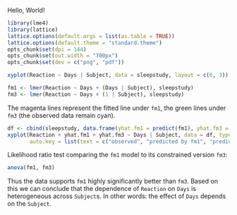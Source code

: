Hello, World!

```r
library(lme4)
library(lattice)
lattice.options(default.args = list(as.table = TRUE))
lattice.options(default.theme = "standard.theme")
opts_chunk$set(dpi = 144)
opts_chunk$set(out.width = "700px")
opts_chunk$set(dev = c("png", "pdf"))
```

```r
xyplot(Reaction ~ Days | Subject, data = sleepstudy, layout = c(6, 3))
```

```r
fm1 <- lmer(Reaction ~ Days + (Days | Subject), sleepstudy)
fm3 <- lmer(Reaction ~ Days + (1 | Subject), sleepstudy)
```

The magenta lines represent the fitted line under `fm1`, the green lines under `fm3` (the observed data remain cyan).

```r
df <- cbind(sleepstudy, data.frame(yhat.fm1 = predict(fm1), yhat.fm3 = predict(fm3)))
xyplot(Reaction + yhat.fm1 + yhat.fm3 ~ Days | Subject, data = df, type = "l", ylab = "Reaction", layout = c(6, 3),
       auto.key = list(text = c("observed", "predicted by fm1", "predicted by fm3"), points = FALSE, lines = TRUE))
```

Likelihood ratio test comparing the `fm1` model to its constrained version `fm3`:

```r
anova(fm1, fm3)
```

Thus the data supports `fm1` highly significantly better than `fm3`.  Based on this we can conclude that the dependence of `Reaction` on `Days` is heterogeneous across `Subject`s.  In other words: the effect of `Days` depends on the `Subject`.
